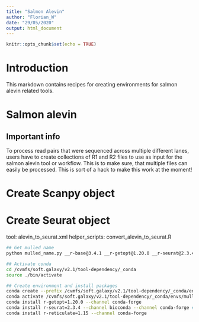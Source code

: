 ```yaml
---
title: "Salmon Alevin"
author: "Florian_W"
date: "29/05/2020"
output: html_document
---
```


```r
knitr::opts_chunk$set(echo = TRUE)
```

# Introduction

This markdown contains recipes for creating environments for salmon alevin related tools.

# Salmon alevin

## Important info

To process read pairs that were sequenced across multiple different lanes, users have to create collections of R1 and R2 files to use as input for the salmon alevin tool or workflow. This is to make sure, that multiple files can easily be processed. This is sort of a hack to make this work at the moment!

# Create Scanpy object

# Create Seurat object

tool: alevin_to_seurat.xml
helper_scripts: convert_alevin_to_seurat.R

```bash
## Get mulled name
python mulled_name.py __r-base@3.4.1 __r-getopt@1.20.0 __r-seurat@2.3.4 __r-reticulate@1.15

## Activate conda
cd /cvmfs/soft.galaxy/v2.1/tool-dependency/_conda
source ./bin/activate

## Create environment and install packages
conda create --prefix /cvmfs/soft.galaxy/v2.1/tool-dependency/_conda/envs/mulled-v1-f15f2990922649e8d475c29369a096c6a0404769bf8aaaeaa6b402f5fd3657eb r-base=3.4.1 --channel bioconda
conda activate /cvmfs/soft.galaxy/v2.1/tool-dependency/_conda/envs/mulled-v1-f15f2990922649e8d475c29369a096c6a0404769bf8aaaeaa6b402f5fd3657eb
conda install r-getopt=1.20.0 --channel conda-forge
conda install r-seurat=2.3.4 --channel bioconda --channel conda-forge ## This step in particular takes extremely long due to the long list of dependencies for seurat
conda install r-reticulate=1.15 --channel conda-forge
```



